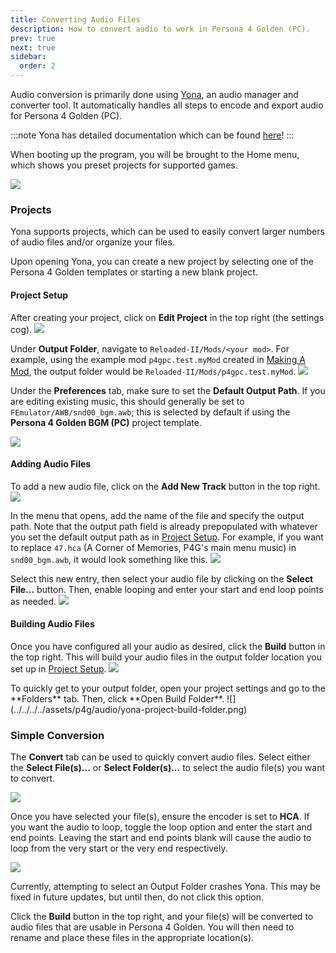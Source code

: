 ```yaml
---
title: Converting Audio Files
description: How to convert audio to work in Persona 4 Golden (PC).
prev: true
next: true
sidebar:
  order: 2
---
```



Audio conversion is primarily done using [Yona](https://github.com/RyoTune/Yona), an audio manager and converter tool. It automatically handles all steps to encode and export audio for Persona 4 Golden (PC).

:::note
Yona has detailed documentation which can be found [here](https://ryotune.github.io/guides/audio/music-replacement-yona/)!
:::

When booting up the program, you will be brought to the Home menu, which shows you preset projects for supported games.

![](../../../../assets/p4g/audio/yona-music-manager.png)

### Projects

Yona supports projects, which can be used to easily convert larger numbers of audio files and/or organize your files.

Upon opening Yona, you can create a new project by selecting one of the Persona 4 Golden templates or starting a new blank project.

#### Project Setup
After creating your project, click on **Edit Project** in the top right (the settings cog).
![](../../../../assets/p4g/audio/yona-edit-project.png)

Under **Output Folder**, navigate to `Reloaded-II/Mods/<your mod>`. For example, using the example mod `p4gpc.test.myMod` created in [Making A Mod](/p4g/getting-started/making-mods/making-a-mod/), the output folder would be `Reloaded-II/Mods/p4gpc.test.myMod`.
![](../../../../assets/p4g/audio/yona-project-settings.png)

Under the **Preferences** tab, make sure to set the **Default Output Path**. If you are editing existing music, this should generally be set to `FEmulator/AWB/snd00_bgm.awb`; this is selected by default if using the **Persona 4 Golden BGM (PC)** project template.

![](../../../../assets/p4g/audio/yona-project-preferences.png)

#### Adding Audio Files
To add a new audio file, click on the **Add New Track** button in the top right.
![](../../../../assets/p4g/audio/yona-add-new-track.png)

In the menu that opens, add the name of the file and specify the output path. Note that the output path field is already prepopulated with whatever you set the default output path as in [Project Setup](#project-setup). For example, if you want to replace `47.hca` (A Corner of Memories, P4G's main menu music) in `snd00_bgm.awb`, it would look something like this.
![](../../../../assets/p4g/audio/yona-add-track-example.png)

Select this new entry, then select your audio file by clicking on the **Select File...** button. Then, enable looping and enter your start and end loop points as needed.
![](../../../../assets/p4g/audio/yona-new-project-audio.png)

#### Building Audio Files
Once you have configured all your audio as desired, click the **Build** button in the top right. This will build your audio files in the output folder location you set up in [Project Setup](#project-setup).
![](../../../../assets/p4g/audio/test-mod-audio.png)

<Aside type="tip">
  To quickly get to your output folder, open your project settings and go to the **Folders** tab. Then, click **Open Build Folder**.
  ![](../../../../assets/p4g/audio/yona-project-build-folder.png)
</Aside>

### Simple Conversion

The **Convert** tab can be used to quickly convert audio files. Select either the **Select File(s)...** or **Select Folder(s)...** to select the audio file(s) you want to convert.

![](../../../../assets/p4g/audio/yona-convert-1.png)

Once you have selected your file(s), ensure the encoder is set to **HCA**. If you want the audio to loop, toggle the loop option and enter the start and end points. Leaving the start and end points blank will cause the audio to loop from the very start or the very end respectively.

![](../../../../assets/p4g/audio/yona-convert-2.png)

<Aside type="danger">
  Currently, attempting to select an Output Folder crashes Yona. This may be fixed in future updates, but until then, do not click this option.
</Aside>

Click the **Build** button in the top right, and your file(s) will be converted to audio files that are usable in Persona 4 Golden. You will then need to rename and place these files in the appropriate location(s).